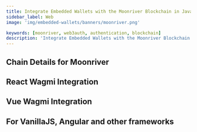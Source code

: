 ```yaml
---
title: Integrate Embedded Wallets with the Moonriver Blockchain in JavaScript
sidebar_label: Web
image: 'img/embedded-wallets/banners/moonriver.png'

keywords: [moonriver, web3auth, authentication, blockchain]
description: 'Integrate Embedded Wallets with the Moonriver Blockchain in JavaScript | Embedded Wallets'
---
```



<SEO
  title="Integrate Embedded Wallets with the Moonriver Blockchain in JavaScript"
  description="Integrate Embedded Wallets with the Moonriver Blockchain in JavaScript | Embedded Wallets"
  image="https://docs.metamask.io/img/embedded-wallets/banners/moonriver.png"
  slug="/embedded-wallets/connect-blockchain/evm/moonriver/web"
/>

## Chain Details for Moonriver

<ChainDetailsMoonriver />

## React Wagmi Integration

<ReactWagmiIntegration />

## Vue Wagmi Integration

<VueWagmiIntegration />

## For VanillaJS, Angular and other frameworks

<JsBlockchainMethods />
